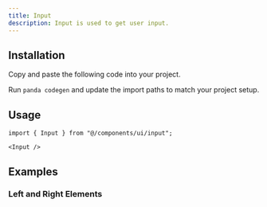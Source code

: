 ```yaml
---
title: Input
description: Input is used to get user input.
---
```


<ComponentPreview name="input-demo" />

## Installation

<Steps>

<Step>Copy and paste the following code into your project.</Step>

<ComponentSource name="input.ts" type="recipe" />

<ComponentSource name="input.tsx" type="component" />

<Step>Run `panda codegen` and update the import paths to match your project setup.</Step>

</Steps>

## Usage

```tsx
import { Input } from "@/components/ui/input";
```

```tsx
<Input />
```

## Examples

### Left and Right Elements

<ComponentPreview name="input-left-and-right" />

